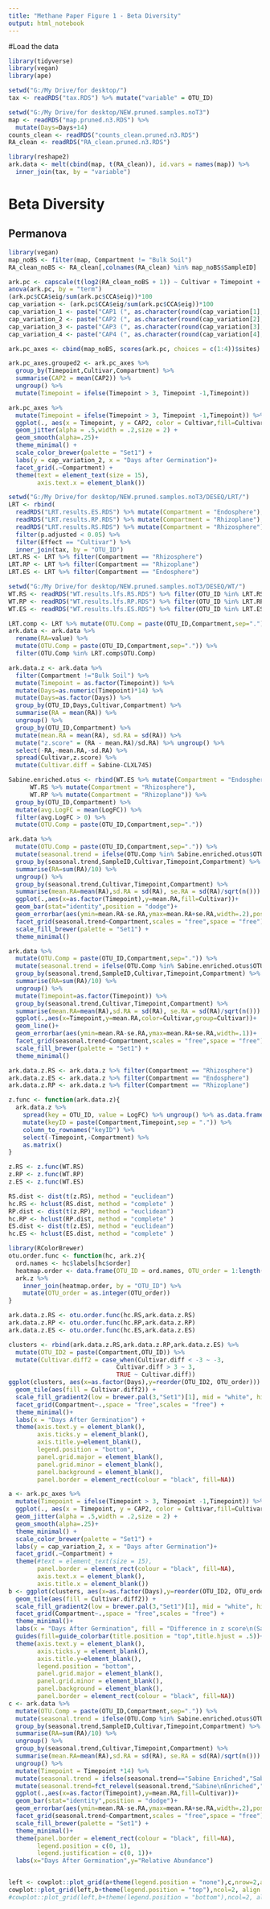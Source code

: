 ---
title: "Methane Paper Figure 1 - Beta Diversity"
output: html_notebook
---

#Load the data

```{r}
library(tidyverse)
library(vegan)
library(ape)
```

```{r}
setwd("G:/My Drive/for desktop/")
tax <- readRDS("tax.RDS") %>% mutate("variable" = OTU_ID)

setwd("G:/My Drive/for desktop/NEW.pruned.samples.noT3")
map <- readRDS("map.pruned.n3.RDS") %>%
  mutate(Days=Days+14)
counts_clean <- readRDS("counts_clean.pruned.n3.RDS")
RA_clean <- readRDS("RA_clean.pruned.n3.RDS")
```

```{r}
library(reshape2)
ark.data <- melt(cbind(map, t(RA_clean)), id.vars = names(map)) %>% 
  inner_join(tax, by = "variable")
```

# Beta Diversity
## Permanova
```{r}
library(vegan)
map_noBS <- filter(map, Compartment != "Bulk Soil")
RA_clean_noBS <- RA_clean[,colnames(RA_clean) %in% map_noBS$SampleID]
```

```{r}
ark.pc <- capscale(t(log2(RA_clean_noBS + 1)) ~ Cultivar + Timepoint + Condition(Compartment), data = map_noBS)
anova(ark.pc, by = "term")
(ark.pc$CCA$eig/sum(ark.pc$CCA$eig))*100
cap_variation <- (ark.pc$CCA$eig/sum(ark.pc$CCA$eig))*100
cap_variation_1 <- paste("CAP1 (", as.character(round(cap_variation[1], 1)), "%)", sep = "")
cap_variation_2 <- paste("CAP2 (", as.character(round(cap_variation[2], 1)), "%)", sep = "")
cap_variation_3 <- paste("CAP3 (", as.character(round(cap_variation[3], 1)), "%)", sep = "")
cap_variation_4 <- paste("CAP4 (", as.character(round(cap_variation[4], 1)), "%)", sep = "")

ark.pc_axes <- cbind(map_noBS, scores(ark.pc, choices = c(1:4))$sites)

ark.pc_axes.grouped2 <- ark.pc_axes %>%
  group_by(Timepoint,Cultivar,Compartment) %>%
  summarise(CAP2 = mean(CAP2)) %>%
  ungroup() %>%
  mutate(Timepoint = ifelse(Timepoint > 3, Timepoint -1,Timepoint))

ark.pc_axes %>%
  mutate(Timepoint = ifelse(Timepoint > 3, Timepoint -1,Timepoint)) %>%
  ggplot(., aes(x = Timepoint, y = CAP2, color = Cultivar,fill=Cultivar)) +
  geom_jitter(alpha = .5,width = .2,size = 2) +
  geom_smooth(alpha=.25)+
  theme_minimal() +
  scale_color_brewer(palette = "Set1") +
  labs(y = cap_variation_2, x = "Days after Germination")+
  facet_grid(.~Compartment) +
  theme(text = element_text(size = 15),
        axis.text.x = element_blank())
```


```{r}
setwd("G:/My Drive/for desktop/NEW.pruned.samples.noT3/DESEQ/LRT/")
LRT <- rbind(
  readRDS("LRT.results.ES.RDS") %>% mutate(Compartment = "Endosphere"),
  readRDS("LRT.results.RP.RDS") %>% mutate(Compartment = "Rhizoplane"),
  readRDS("LRT.results.RS.RDS") %>% mutate(Compartment = "Rhizosphere")) %>% 
  filter(p.adjusted < 0.05) %>%
  filter(Effect == "Cultivar") %>%
  inner_join(tax, by = "OTU_ID")
LRT.RS <- LRT %>% filter(Compartment == "Rhizosphere")
LRT.RP <- LRT %>% filter(Compartment == "Rhizoplane")
LRT.ES <- LRT %>% filter(Compartment == "Endosphere")
```

```{r}
setwd("G:/My Drive/for desktop/NEW.pruned.samples.noT3/DESEQ/WT/")
WT.RS <- readRDS("WT.results.lfs.RS.RDS") %>% filter(OTU_ID %in% LRT.RS$OTU_ID) %>% select(Timepoint,Compartment,OTU_ID,LogFC=estimate)
WT.RP <- readRDS("WT.results.lfs.RP.RDS") %>% filter(OTU_ID %in% LRT.RP$OTU_ID) %>% select(Timepoint,Compartment,OTU_ID,LogFC=estimate)
WT.ES <- readRDS("WT.results.lfs.ES.RDS") %>% filter(OTU_ID %in% LRT.ES$OTU_ID) %>% select(Timepoint,Compartment,OTU_ID,LogFC=estimate)
```


```{r}
LRT.comp <- LRT %>% mutate(OTU.Comp = paste(OTU_ID,Compartment,sep="."))
ark.data <- ark.data %>%
  rename(RA=value) %>%
  mutate(OTU.Comp = paste(OTU_ID,Compartment,sep=".")) %>%
  filter(OTU.Comp %in% LRT.comp$OTU.Comp)

ark.data.z <- ark.data %>%
  filter(Compartment !="Bulk Soil") %>%
  mutate(Timepoint = as.factor(Timepoint)) %>%
  mutate(Days=as.numeric(Timepoint)*14) %>%
  mutate(Days=as.factor(Days)) %>%
  group_by(OTU_ID,Days,Cultivar,Compartment) %>%
  summarise(RA = mean(RA)) %>%
  ungroup() %>%
  group_by(OTU_ID,Compartment) %>%
  mutate(mean.RA = mean(RA), sd.RA = sd(RA)) %>%
  mutate("z.score" = (RA - mean.RA)/sd.RA) %>% ungroup() %>%
  select(-RA,-mean.RA,-sd.RA) %>%
  spread(Cultivar,z.score) %>%
  mutate(Cultivar.diff = Sabine-CLXL745)
```


```{r}
Sabine.enriched.otus <- rbind(WT.ES %>% mutate(Compartment = "Endosphere"),
      WT.RS %>% mutate(Compartment = "Rhizosphere"),
      WT.RP %>% mutate(Compartment = "Rhizoplane")) %>%
  group_by(OTU_ID,Compartment) %>%
  mutate(avg.LogFC = mean(LogFC)) %>%
  filter(avg.LogFC > 0) %>%
  mutate(OTU.Comp = paste(OTU_ID,Compartment,sep="."))

ark.data %>%
  mutate(OTU.Comp = paste(OTU_ID,Compartment,sep=".")) %>%
  mutate(seasonal.trend = ifelse(OTU.Comp %in% Sabine.enriched.otus$OTU.Comp,"Sabine Enriched","CLXL745 Enriched")) %>%
  group_by(seasonal.trend,SampleID,Cultivar,Timepoint,Compartment) %>%
  summarise(RA=sum(RA)/10) %>%
  ungroup() %>%
  group_by(seasonal.trend,Cultivar,Timepoint,Compartment) %>%
  summarise(mean.RA=mean(RA),sd.RA = sd(RA), se.RA = sd(RA)/sqrt(n())) %>%
  ggplot(.,aes(x=as.factor(Timepoint),y=mean.RA,fill=Cultivar))+
  geom_bar(stat="identity",position = "dodge")+
  geom_errorbar(aes(ymin=mean.RA-se.RA,ymax=mean.RA+se.RA,width=.2),position = position_dodge(width=.9))+
  facet_grid(seasonal.trend~Compartment,scales = "free",space = "free") +
  scale_fill_brewer(palette = "Set1") +
  theme_minimal()

ark.data %>%
  mutate(OTU.Comp = paste(OTU_ID,Compartment,sep=".")) %>%
  mutate(seasonal.trend = ifelse(OTU.Comp %in% Sabine.enriched.otus$OTU.Comp,"Sabine Enriched","CLXL745 Enriched")) %>%
  group_by(seasonal.trend,SampleID,Cultivar,Timepoint,Compartment) %>%
  summarise(RA=sum(RA)/10) %>%
  ungroup() %>%
  mutate(Timepoint=as.factor(Timepoint)) %>%
  group_by(seasonal.trend,Cultivar,Timepoint,Compartment) %>%
  summarise(mean.RA=mean(RA),sd.RA = sd(RA), se.RA = sd(RA)/sqrt(n())) %>%
  ggplot(.,aes(x=Timepoint,y=mean.RA,color=Cultivar,group=Cultivar))+
  geom_line()+
  geom_errorbar(aes(ymin=mean.RA-se.RA,ymax=mean.RA+se.RA,width=.1))+
  facet_grid(seasonal.trend~Compartment,scales = "free",space = "free")+
  scale_fill_brewer(palette = "Set1") +
  theme_minimal()

```

```{r}
ark.data.z.RS <- ark.data.z %>% filter(Compartment == "Rhizosphere")
ark.data.z.ES <- ark.data.z %>% filter(Compartment == "Endosphere")
ark.data.z.RP <- ark.data.z %>% filter(Compartment == "Rhizoplane")

z.func <- function(ark.data.z){
  ark.data.z %>%
    spread(key = OTU_ID, value = LogFC) %>% ungroup() %>% as.data.frame() %>%
    mutate(keyID = paste(Compartment,Timepoint,sep = ".")) %>%
    column_to_rownames("keyID") %>%
    select(-Timepoint,-Compartment) %>%
    as.matrix()
}

z.RS <- z.func(WT.RS)
z.RP <- z.func(WT.RP)
z.ES <- z.func(WT.ES)

RS.dist <- dist(t(z.RS), method = "euclidean")
hc.RS <- hclust(RS.dist, method = "complete" )
RP.dist <- dist(t(z.RP), method = "euclidean")
hc.RP <- hclust(RP.dist, method = "complete" )
ES.dist <- dist(t(z.ES), method = "euclidean")
hc.ES <- hclust(ES.dist, method = "complete" )

```


```{r}
library(RColorBrewer)
otu.order.func <- function(hc, ark.z){
  ord.names <- hc$labels[hc$order]
  heatmap.order <- data.frame(OTU_ID = ord.names, OTU_order = 1:length(ord.names))
  ark.z %>%
    inner_join(heatmap.order, by = "OTU_ID") %>%
    mutate(OTU_order = as.integer(OTU_order))
} 

ark.data.z.RS <- otu.order.func(hc.RS,ark.data.z.RS)
ark.data.z.RP <- otu.order.func(hc.RP,ark.data.z.RP)
ark.data.z.ES <- otu.order.func(hc.ES,ark.data.z.ES)

```


```{r}
clusters <- rbind(ark.data.z.RS,ark.data.z.RP,ark.data.z.ES) %>%
  mutate(OTU_ID2 = paste(Compartment,OTU_ID)) %>%
  mutate(Cultivar.diff2 = case_when(Cultivar.diff < -3 ~ -3,
                              Cultivar.diff > 3 ~ 3,
                              TRUE ~ Cultivar.diff))
ggplot(clusters, aes(x=as.factor(Days),y=reorder(OTU_ID2, OTU_order))) +
  geom_tile(aes(fill = Cultivar.diff2)) +
  scale_fill_gradient2(low = brewer.pal(3,"Set1")[1], mid = "white", high = brewer.pal(3,"Set1")[2], midpoint = 0) +
  facet_grid(Compartment~.,space = "free",scales = "free") +
  theme_minimal()+
  labs(x = "Days After Germination") +
  theme(axis.text.y = element_blank(),
        axis.ticks.y = element_blank(),
        axis.title.y=element_blank(),
        legend.position = "bottom",
        panel.grid.major = element_blank(), 
        panel.grid.minor = element_blank(),
        panel.background = element_blank(),
        panel.border = element_rect(colour = "black", fill=NA))

```

```{r}
a <- ark.pc_axes %>%
  mutate(Timepoint = ifelse(Timepoint > 3, Timepoint -1,Timepoint)) %>%
  ggplot(., aes(x = Timepoint, y = CAP2, color = Cultivar,fill=Cultivar)) +
  geom_jitter(alpha = .5,width = .2,size = 2) +
  geom_smooth(alpha=.25)+
  theme_minimal() +
  scale_color_brewer(palette = "Set1") +
  labs(y = cap_variation_2, x = "Days after Germination")+
  facet_grid(.~Compartment) +
  theme(#text = element_text(size = 15),
        panel.border = element_rect(colour = "black", fill=NA),
        axis.text.x = element_blank(),
        axis.title.x = element_blank())
b <- ggplot(clusters, aes(x=as.factor(Days),y=reorder(OTU_ID2, OTU_order))) +
  geom_tile(aes(fill = Cultivar.diff2)) +
  scale_fill_gradient2(low = brewer.pal(3,"Set1")[1], mid = "white", high = brewer.pal(3,"Set1")[2], midpoint = 0) +
  facet_grid(Compartment~.,space = "free",scales = "free") +
  theme_minimal()+
  labs(x = "Days After Germination", fill = "Difference in z score\n(Sabine - CLXL745)") +
  guides(fill=guide_colorbar(title.position = "top",title.hjust = .5))+
  theme(axis.text.y = element_blank(),
        axis.ticks.y = element_blank(),
        axis.title.y=element_blank(),
        legend.position = "bottom",
        panel.grid.major = element_blank(), 
        panel.grid.minor = element_blank(),
        panel.background = element_blank(),
        panel.border = element_rect(colour = "black", fill=NA))
c <- ark.data %>%
  mutate(OTU.Comp = paste(OTU_ID,Compartment,sep=".")) %>%
  mutate(seasonal.trend = ifelse(OTU.Comp %in% Sabine.enriched.otus$OTU.Comp,"Sabine Enriched","CLXL745 Enriched")) %>%
  group_by(seasonal.trend,SampleID,Cultivar,Timepoint,Compartment) %>%
  summarise(RA=sum(RA)/10) %>%
  ungroup() %>%
  group_by(seasonal.trend,Cultivar,Timepoint,Compartment) %>%
  summarise(mean.RA=mean(RA),sd.RA = sd(RA), se.RA = sd(RA)/sqrt(n())) %>%
  ungroup() %>%
  mutate(Timepoint = Timepoint *14) %>%
  mutate(seasonal.trend = ifelse(seasonal.trend=="Sabine Enriched","Sabine\nEnriched","CLXL745\nEnriched"))%>%
  mutate(seasonal.trend=fct_relevel(seasonal.trend,"Sabine\nEnriched","CLXL745\nEnriched")) %>%
  ggplot(.,aes(x=as.factor(Timepoint),y=mean.RA,fill=Cultivar))+
  geom_bar(stat="identity",position = "dodge")+
  geom_errorbar(aes(ymin=mean.RA-se.RA,ymax=mean.RA+se.RA,width=.2),position = position_dodge(width=.9))+
  facet_grid(seasonal.trend~Compartment,scales = "free",space = "free") +
  scale_fill_brewer(palette = "Set1") +
  theme_minimal()+
  theme(panel.border = element_rect(colour = "black", fill=NA),
        legend.position = c(0, 1), 
        legend.justification = c(0, 1))+
  labs(x="Days After Germination",y="Relative Abundance")


left <- cowplot::plot_grid(a+theme(legend.position = "none"),c,nrow=2,align = "v", axis="lr", rel_heights = c(1,1.5))
cowplot::plot_grid(left,b+theme(legend.position = "top"),ncol=2, align = "h", rel_widths = c(2.5,1))
#cowplot::plot_grid(left,b+theme(legend.position = "bottom"),ncol=2, align = "h", rel_widths = c(2.5,1))
```

